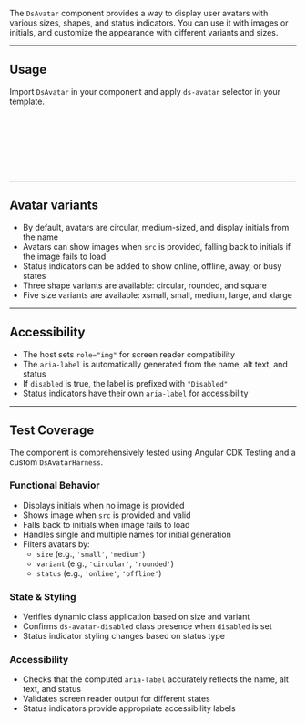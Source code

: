 

The `DsAvatar` component provides a way to display user avatars with various sizes, shapes, and status indicators.
You can use it with images or initials, and customize the appearance with different variants and sizes.

<Canvas of={AvatarStories.Default} />

---

## Usage

Import `DsAvatar` in your component and apply `ds-avatar` selector in your template.

```ts
import { DsAvatar } from '@frontend/ui/avatar'; // 👈 add to file imports

@Component({
  imports: [DsAvatar], // 👈 add to component imports
  template: `...`,
})
export class AppComponent {}
```

---

## Avatar variants

- By default, avatars are circular, medium-sized, and display initials from the name
- Avatars can show images when `src` is provided, falling back to initials if the image fails to load
- Status indicators can be added to show online, offline, away, or busy states
- Three shape variants are available: circular, rounded, and square
- Five size variants are available: xsmall, small, medium, large, and xlarge

---

## Accessibility

- The host sets `role="img"` for screen reader compatibility
- The `aria-label` is automatically generated from the name, alt text, and status
- If `disabled` is true, the label is prefixed with `"Disabled"`
- Status indicators have their own `aria-label` for accessibility

---

## Test Coverage

The component is comprehensively tested using Angular CDK Testing and a custom `DsAvatarHarness`.

### Functional Behavior

- Displays initials when no image is provided
- Shows image when `src` is provided and valid  
- Falls back to initials when image fails to load
- Handles single and multiple names for initial generation
- Filters avatars by:
  - `size` (e.g., `'small'`, `'medium'`)
  - `variant` (e.g., `'circular'`, `'rounded'`)
  - `status` (e.g., `'online'`, `'offline'`)

### State & Styling

- Verifies dynamic class application based on size and variant
- Confirms `ds-avatar-disabled` class presence when `disabled` is set
- Status indicator styling changes based on status type

### Accessibility

- Checks that the computed `aria-label` accurately reflects the name, alt text, and status
- Validates screen reader output for different states
- Status indicators provide appropriate accessibility labels



